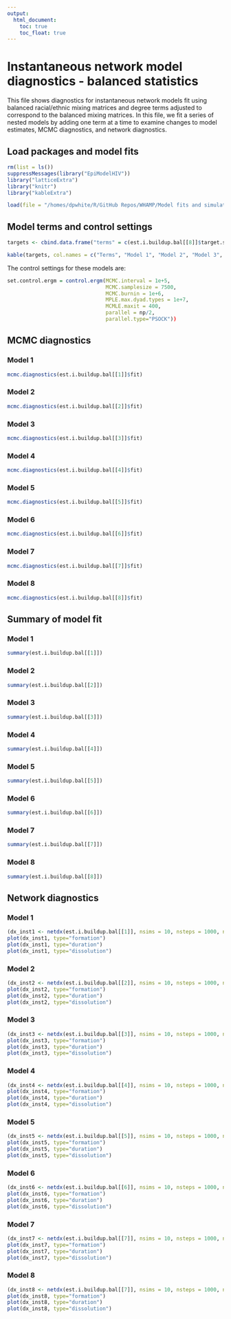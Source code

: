 ```yaml
---
output:
  html_document:
    toc: true
    toc_float: true
---
```

# Instantaneous network model diagnostics - balanced statistics 
This file shows diagnostics for instantaneous network models fit using balanced racial/ethnic mixing matrices and degree terms adjusted to correspond to the balanced mixing matrices. In this file, we fit a series of nested models by adding one term at a time to examine changes to model estimates, MCMC diagnostics, and network diagnostics.

## Load packages and model fits
```r
rm(list = ls())
suppressMessages(library("EpiModelHIV"))
library("latticeExtra")
library("knitr")
library("kableExtra")

load(file = "/homes/dpwhite/R/GitHub Repos/WHAMP/Model fits and simulations/Fit tests and debugging/est/fit.i.buildup.bal.rda")

```

## Model terms and control settings

```r
targets <- cbind.data.frame("terms" = c(est.i.buildup.bal[[8]]$target.stats.names, "nodematch.role.class.I", "nodematch.role.class.R"), "stats.1" = round(c(est.i.buildup.bal[[1]]$target.stats[1], rep(NA,21), -Inf, -Inf),1), "stats.2" = round(c(est.i.buildup.bal[[2]]$target.stats[1], rep(NA,12), est.i.buildup.bal[[2]]$target.stats[2:3], rep(NA,7), -Inf, -Inf),1), "stats.3" = round(c(est.i.buildup.bal[[3]]$target.stats[1], rep(NA,12), est.i.buildup.bal[[3]]$target.stats[2:3], rep(NA,2), est.i.buildup.bal[[3]]$target.stats[4:6], rep(NA,2), -Inf, -Inf),1), "stats.4" = round(c(est.i.buildup.bal[[4]]$target.stats[1:6], rep(NA,7), est.i.buildup.bal[[4]]$target.stats[7:8], rep(NA,2), est.i.buildup.bal[[4]]$target.stats[9:11], rep(NA,2), -Inf, -Inf),1), "stats.5" = round(c(est.i.buildup.bal[[5]]$target.stats[1:6], rep(NA,7), est.i.buildup.bal[[5]]$target.stats[7:13], rep(NA,2), -Inf, -Inf),1), "stats.6" = round(c(est.i.buildup.bal[[6]]$target.stats[1:6], rep(NA,7), est.i.buildup.bal[[6]]$target.stats[7:13], rep(NA,1), est.i.buildup.bal[[6]]$target.stats[14], -Inf, -Inf),1), "stats.7" = round(c(est.i.buildup.bal[[7]]$target.stats[1:20], rep(NA,1), est.i.buildup.bal[[7]]$target.stats[21], -Inf, -Inf),1), "stats.8" = round(c(est.i.buildup.bal[[8]]$target.stats, -Inf, -Inf),1))

kable(targets, col.names = c("Terms", "Model 1", "Model 2", "Model 3", "Model 4", "Model 5", "Model 6", "Model 7", "Model 8"), caption="Model terms and target statistics") %>% kable_styling(full_width=F, position="center")
```

The control settings for these models are:
```r
set.control.ergm = control.ergm(MCMC.interval = 1e+5,
                                MCMC.samplesize = 7500,
                                MCMC.burnin = 1e+6,
                                MPLE.max.dyad.types = 1e+7,
                                MCMLE.maxit = 400,
                                parallel = np/2, 
                                parallel.type="PSOCK"))
```

## MCMC diagnostics

### Model 1
```r
mcmc.diagnostics(est.i.buildup.bal[[1]]$fit)
```

### Model 2
```r
mcmc.diagnostics(est.i.buildup.bal[[2]]$fit)
```

### Model 3
```r
mcmc.diagnostics(est.i.buildup.bal[[3]]$fit)
```

### Model 4
```r
mcmc.diagnostics(est.i.buildup.bal[[4]]$fit)
```

### Model 5
```r
mcmc.diagnostics(est.i.buildup.bal[[5]]$fit)
```

### Model 6
```r
mcmc.diagnostics(est.i.buildup.bal[[6]]$fit)
```

### Model 7
```r
mcmc.diagnostics(est.i.buildup.bal[[7]]$fit)
```

### Model 8
```r
mcmc.diagnostics(est.i.buildup.bal[[8]]$fit)
```


## Summary of model fit

### Model 1
```r
summary(est.i.buildup.bal[[1]])
```

### Model 2
```r
summary(est.i.buildup.bal[[2]])
```

### Model 3
```r
summary(est.i.buildup.bal[[3]])
```

### Model 4
```r
summary(est.i.buildup.bal[[4]])
```

### Model 5
```r
summary(est.i.buildup.bal[[5]])
```

### Model 6
```r
summary(est.i.buildup.bal[[6]])
```

### Model 7
```r
summary(est.i.buildup.bal[[7]])
```

### Model 8
```r
summary(est.i.buildup.bal[[8]])
```


## Network diagnostics

### Model 1
```r
(dx_inst1 <- netdx(est.i.buildup.bal[[1]], nsims = 10, nsteps = 1000, ncores = 4, nwstats.formula = est.i.buildup.bal[[8]]$formation))
plot(dx_inst1, type="formation")
plot(dx_inst1, type="duration")
plot(dx_inst1, type="dissolution")
```

### Model 2
```r
(dx_inst2 <- netdx(est.i.buildup.bal[[2]], nsims = 10, nsteps = 1000, ncores = 4, nwstats.formula = est.i.buildup.bal[[8]]$formation))
plot(dx_inst2, type="formation")
plot(dx_inst2, type="duration")
plot(dx_inst2, type="dissolution")
```

### Model 3
```r
(dx_inst3 <- netdx(est.i.buildup.bal[[3]], nsims = 10, nsteps = 1000, ncores = 4, nwstats.formula = est.i.buildup.bal[[8]]$formation))
plot(dx_inst3, type="formation")
plot(dx_inst3, type="duration")
plot(dx_inst3, type="dissolution")
```

### Model 4
```r
(dx_inst4 <- netdx(est.i.buildup.bal[[4]], nsims = 10, nsteps = 1000, ncores = 4, nwstats.formula = est.i.buildup.bal[[8]]$formation))
plot(dx_inst4, type="formation")
plot(dx_inst4, type="duration")
plot(dx_inst4, type="dissolution")
```

### Model 5
```r
(dx_inst5 <- netdx(est.i.buildup.bal[[5]], nsims = 10, nsteps = 1000, ncores = 4, nwstats.formula = est.i.buildup.bal[[8]]$formation))
plot(dx_inst5, type="formation")
plot(dx_inst5, type="duration")
plot(dx_inst5, type="dissolution")
```

### Model 6
```r
(dx_inst6 <- netdx(est.i.buildup.bal[[6]], nsims = 10, nsteps = 1000, ncores = 4, nwstats.formula = est.i.buildup.bal[[8]]$formation))
plot(dx_inst6, type="formation")
plot(dx_inst6, type="duration")
plot(dx_inst6, type="dissolution")
```

### Model 7
```r
(dx_inst7 <- netdx(est.i.buildup.bal[[7]], nsims = 10, nsteps = 1000, ncores = 4))
plot(dx_inst7, type="formation")
plot(dx_inst7, type="duration")
plot(dx_inst7, type="dissolution")
```

### Model 8
```r
(dx_inst8 <- netdx(est.i.buildup.bal[[7]], nsims = 10, nsteps = 1000, ncores = 4))
plot(dx_inst8, type="formation")
plot(dx_inst8, type="duration")
plot(dx_inst8, type="dissolution")
```
